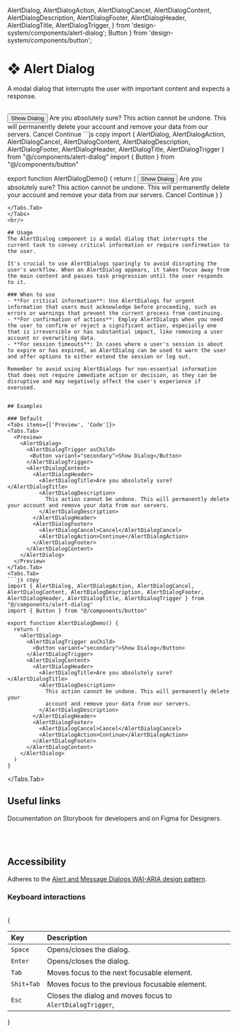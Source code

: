   AlertDialog,
  AlertDialogAction,
  AlertDialogCancel,
  AlertDialogContent,
  AlertDialogDescription,
  AlertDialogFooter,
  AlertDialogHeader,
  AlertDialogTitle,
  AlertDialogTrigger,
} from 'design-system/components/alert-dialog';
  Button
} from 'design-system/components/button';

# ❖ Alert Dialog

A modal dialog that interrupts the user with important content and expects a response.

<br/>
<Tabs items={['Preview', 'Code']}>
  <Tabs.Tab>
    <Preview>
      <AlertDialog>
        <AlertDialogTrigger asChild>
         <Button variant="secondary">Show Dialog</Button>
        </AlertDialogTrigger>
        <AlertDialogContent>
          <AlertDialogHeader>
            <AlertDialogTitle>Are you absolutely sure?</AlertDialogTitle>
            <AlertDialogDescription>
              This action cannot be undone. This will permanently delete your account and remove your data from our servers.
            </AlertDialogDescription>
          </AlertDialogHeader>
          <AlertDialogFooter>
            <AlertDialogCancel>Cancel</AlertDialogCancel>
            <AlertDialogAction>Continue</AlertDialogAction>
          </AlertDialogFooter>
        </AlertDialogContent>
      </AlertDialog>
    </Preview>
  </Tabs.Tab>
  <Tabs.Tab>
  ```js copy 
  import { AlertDialog, AlertDialogAction, AlertDialogCancel, AlertDialogContent, AlertDialogDescription, AlertDialogFooter, AlertDialogHeader, AlertDialogTitle, AlertDialogTrigger } from "@/components/alert-dialog"
  import { Button } from "@/components/button"
 
  export function AlertDialogDemo() {
    return (
      <AlertDialog>
        <AlertDialogTrigger asChild>
          <Button variant="secondary">Show Dialog</Button>
        </AlertDialogTrigger>
        <AlertDialogContent>
          <AlertDialogHeader>
            <AlertDialogTitle>Are you absolutely sure?</AlertDialogTitle>
            <AlertDialogDescription>
              This action cannot be undone. This will permanently delete your
              account and remove your data from our servers.
            </AlertDialogDescription>
          </AlertDialogHeader>
          <AlertDialogFooter>
            <AlertDialogCancel>Cancel</AlertDialogCancel>
            <AlertDialogAction>Continue</AlertDialogAction>
          </AlertDialogFooter>
        </AlertDialogContent>
      </AlertDialog>
    )
  }
  ```
  </Tabs.Tab>
</Tabs>
<br/>

## Usage
The AlertDialog component is a modal dialog that interrupts the current task to convey critical information or require confirmation to the user. 

It's crucial to use AlertDialogs sparingly to avoid disrupting the user's workflow. When an AlertDialog appears, it takes focus away from the main content and pauses task progression until the user responds to it.

### When to use
- **For critical information**: Use AlertDialogs for urgent information that users must acknowledge before proceeding, such as errors or warnings that prevent the current process from continuing.
- **For confirmation of actions**: Employ AlertDialogs when you need the user to confirm or reject a significant action, especially one that is irreversible or has substantial impact, like removing a user account or overwriting data.
- **For session timeouts**: In cases where a user's session is about to expire or has expired, an AlertDialog can be used to warn the user and offer options to either extend the session or log out.

Remember to avoid using AlertDialogs for non-essential information that does not require immediate action or decision, as they can be disruptive and may negatively affect the user's experience if overused.


## Examples

### Default
<Tabs items={['Preview', 'Code']}>
  <Tabs.Tab>
    <Preview>
      <AlertDialog>
        <AlertDialogTrigger asChild>
         <Button variant="secondary">Show Dialog</Button>
        </AlertDialogTrigger>
        <AlertDialogContent>
          <AlertDialogHeader>
            <AlertDialogTitle>Are you absolutely sure?</AlertDialogTitle>
            <AlertDialogDescription>
              This action cannot be undone. This will permanently delete your account and remove your data from our servers.
            </AlertDialogDescription>
          </AlertDialogHeader>
          <AlertDialogFooter>
            <AlertDialogCancel>Cancel</AlertDialogCancel>
            <AlertDialogAction>Continue</AlertDialogAction>
          </AlertDialogFooter>
        </AlertDialogContent>
      </AlertDialog>
    </Preview>
  </Tabs.Tab>
  <Tabs.Tab>
  ```js copy 
  import { AlertDialog, AlertDialogAction, AlertDialogCancel, AlertDialogContent, AlertDialogDescription, AlertDialogFooter, AlertDialogHeader, AlertDialogTitle, AlertDialogTrigger } from "@/components/alert-dialog"
  import { Button } from "@/components/button"
 
  export function AlertDialogDemo() {
    return (
      <AlertDialog>
        <AlertDialogTrigger asChild>
          <Button variant="secondary">Show Dialog</Button>
        </AlertDialogTrigger>
        <AlertDialogContent>
          <AlertDialogHeader>
            <AlertDialogTitle>Are you absolutely sure?</AlertDialogTitle>
            <AlertDialogDescription>
              This action cannot be undone. This will permanently delete your
              account and remove your data from our servers.
            </AlertDialogDescription>
          </AlertDialogHeader>
          <AlertDialogFooter>
            <AlertDialogCancel>Cancel</AlertDialogCancel>
            <AlertDialogAction>Continue</AlertDialogAction>
          </AlertDialogFooter>
        </AlertDialogContent>
      </AlertDialog>
    )
  }
  ```
  </Tabs.Tab>
</Tabs>


## Useful links

Documentation on Storybook for developers and on Figma for Designers.

<br />
<Cards>
  <Card
    title="🤖 Storybook"
    href="https://main--653e613f4feb85c1b6467ba7.chromatic.com/?path=/docs/components-alertdialog--documentation"
  />
  <Card
    title="🪄 Figma"
    href="https://www.figma.com/file/acdO58jx9zgGfkKu6htrx2/%F0%9F%94%B5-Fusillo-Design-System?type=design&node-id=482%3A9166&mode=design&t=F5zgbD2phu8xvUpj-1"
  />
</Cards>  
<br />


## Accessibility

Adheres to the [Alert and Message Dialogs WAI-ARIA design pattern](https://www.w3.org/WAI/ARIA/apg/patterns/alertdialog/).

### Keyboard interactions

<br />
{
  <table className="w-full">
    <thead className="w-full">
      <tr className="border-0">
        <th className="border-t-0 border-x-0 p-2" align="left">
          Key
        </th>
        <th className="border-t-0 border-x-0 p-2" align="left">
          Description
        </th>
      </tr>
    </thead>
    <tbody className="w-full">
      <tr className="w-full bg-transparent dark:bg-transparent even:bg-transparent even:dark:bg-transparent border-0">
        <td className=" order-t-0 border-x-0 p-2">
          <div className="w-28 font-medium">
            <code>Space</code>
          </div>
        </td>
        <td className="w-full border-t-0 border-x-0 p-2">
          Opens/closes the dialog.
        </td>
      </tr>
      <tr className="w-full bg-transparent dark:bg-transparent even:bg-transparent even:dark:bg-transparent border-0">
        <td className=" order-t-0 border-x-0 p-2">
          <div className="w-28 font-medium">
            <code>Enter</code>
          </div>
        </td>
        <td className="w-full border-t-0 border-x-0 p-2">
          Opens/closes the dialog.
        </td>
      </tr>
      <tr className="w-full bg-transparent dark:bg-transparent even:bg-transparent even:dark:bg-transparent border-0">
        <td className=" order-t-0 border-x-0 p-2">
          <div className="w-28 font-medium">
            <code>Tab</code>
          </div>
        </td>
        <td className="w-full border-t-0 border-x-0 p-2">
          Moves focus to the next focusable element.
        </td>
      </tr>
      <tr className="w-full bg-transparent dark:bg-transparent even:bg-transparent even:dark:bg-transparent border-0">
        <td className=" order-t-0 border-x-0 p-2">
          <div className="w-28 font-medium">
            <code>Shit+Tab</code>
          </div>
        </td>
        <td className="w-full border-t-0 border-x-0 p-2">
          Moves focus to the previous focusable element.
        </td>
      </tr>
      <tr className="w-full bg-transparent dark:bg-transparent even:bg-transparent even:dark:bg-transparent border-0">
        <td className=" order-t-0 border-x-0 p-2">
          <div className="w-28 font-medium">
            <code>Esc</code>
          </div>
        </td>
        <td className="w-full border-t-0 border-x-0 p-2">
          Closes the dialog and moves focus to
          <code className="font-medium opacity-70">AlertDialogTrigger</code>,
        </td>
      </tr>
    </tbody>
  </table>
}
<br />


